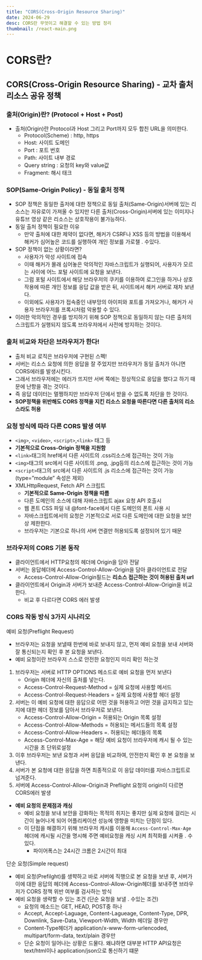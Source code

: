 ```yaml
---
title: "CORS(Cross-Origin Resource Sharing)"
date: 2024-06-29
desc: CORS란 무엇이고 해결할 수 있는 방법 정리
thumbnail: /react-main.png
---
```


# CORS란?

## CORS(Cross-Origin Resource Sharing) - 교차 출처 리소스 공유 정책

### 출처(Origin)란? (Protocol + Host + Post)

- 출처(Origin)란 Protocol과 Host 그리고 Port까지 모두 합친 URL을 의미한다.
  - Protocol(Scheme) : http, https
  - Host: 사이트 도메인
  - Port : 포트 번호
  - Path: 사이트 내부 경로
  - Query string : 요청의 key와 value값
  - Fragment: 해시 태크

### SOP(Same-Origin Policy) - 동일 출처 정책

- SOP 정책은 동일한 출저에 대한 정책으로 동일 출처(Same-Origin)서버에 있는 리소스는 자유로이 가져올 수 있지만 다른 출처(Cross-Origin)서버에 있는 이미지나 유튜브 영상 같은 리소스는 상호작용이 불가능하다.
- 동일 출처 정책이 필요한 이유
  - 만약 출처에 대한 제약이 없다면, 해커가 CSRF나 XSS 등의 방법을 이용해서 해커가 심어높은 코드를 실행하여 개인 정보를 가로챌 . 수있다.
- SOP 정책이 없는 상황이라면?
  - 사용자가 악성 사이트에 접속
  - 이때 해커가 몰래 심어놓은 악의적인 자바스크립트가 실행되어, 사용자가 모르는 사이에 어느 포털 사이트에 요청을 보낸다.
  - 그럼 포털 사이트에서 해당 브라우저의 쿠키를 이용하여 로그인을 하거나 상호작용에 따른 개인 정보를 응답 값을 받은 뒤, 사이트에서 해커 서버로 재차 보낸다.
  - 이외에도 사용자가 접속중인 내부망의 아이피와 포트를 가져오거나, 해커가 사용자 브라우저를 프록시처럼 악용할 수 있다.
- 이러한 악의적인 경우를 방지하기 위해 SOP 정책으로 동일하지 않는 다른 출처의 스크립트가 실행되지 않도록 브라우저에서 사전에 방지하는 것이다.

### **출처 비교와 차단은 브라우저가 한다!**

- 출처 비교 로직은 브라우저에 구현된 스펙!
- 서버는 리소스 요청에 의한 응답을 잘 주었지만 브라우저가 동일 출처가 아니면 CORS에러를 발생시킨다.
- 그래서 브라우저에는 에러가 뜨지만 서버 쪽에는 정상적으로 응답을 했다고 하기 때문에 난항을 겪는 것이다.
- 즉 응답 데이터는 멀쩡하지만 브라우저 단에서 받을 수 없도록 차단을 한 것이다.
- **SOP정책을 위반해도 CORS 정책을 지킨 리소스 요청을 따른다면 다른 출처의 리소스라도 허용**

### 요청 방식에 따라 다른 CORS 발생 여부

- `<img>`, `<video>`, `<script>`,`<link>` 태그 등
- **기본적으로 Cross-Origin 정책을 지원함**
- `<link>`태그의 href에서 다른 사이트의 .css리소스에 접근하는 것이 가능
- `<img>`태그의 src에서 다른 사이트의 .png, .jpg등의 리소스에 접근하는 것이 가능
- `<script>`태그의 src에서 다른 사이트의 .js 리소스에 접근하는 것이 가능(type=”module” 속성은 제외)
- XMLHttpRequest, Fetch API 스크립트
  - **기본적으로 Same-Origin 정책을 따름**
  - 다른 도메인의 소스에 대해 자바스크립트 ajax 요청 API 호출시
  - 웹 폰트 CSS 파일 내 @font-face에서 다른 도메인의 폰트 사용 시
  - 자바스크립트에서의 요청은 기본적으로 서로 다른 도메인에 대한 요청을 보안상 제한한다.
  - 브라우저는 기본으로 하나의 서버 연결만 허용되도록 설정되어 있기 때문

### 브라우저의 CORS 기본 동작

- 클라이언트에서 HTTP요청의 헤더에 Origin을 담아 전달
- 서버는 응답헤더에 Access-Control-Allow-Origin을 담아 클라이언트로 전달
  - Access-Control-Allow-Origin필드는 **리소스 접근하는 것이 허용된 출처 url**
- 클라이언트에서 Origin과 서버가 보내준 Access-Control-Allow-Origin을 비교한다.
  - 비교 후 다르다면 CORS 에러 발생

### CORS 작동 방식 3가지 시나리오

예비 요청(Preflight Request)

- 브라우저는 요청을 보낼때 한번에 바로 보내지 않고, 먼저 예비 요청을 보내 서버와 잘 통신되는지 확인 후 본 요청을 보낸다.
- 예비 요청이란 브라우저 스스로 안전한 요청인지 미리 확인 하는것

1. 브라우저는 서버로 HTTP OPTIONS 메소드로 예비 요청을 먼저 보낸다
   - Origin 헤더에 자신의 출처를 넣는다.
   - Access-Control-Request-Method = 실제 요청에 사용할 메서드
   - Access-Control-Request-Headers = 실제 요청에 사용할 헤더 설정
2. 서버는 이 예비 요청에 대한 응답으로 어떤 것을 허용하고 어떤 것을 금지하고 있는지에 대한 헤더 정보를 담아서 브라우저로 보낸다.
   - Access-Control-Allow-Origin = 허용되는 Origin 목록 설정
   - Access-Control-Allow-Methods = 허용되는 메서드들의 목록 설정
   - Access-Control-Allow-Headers =. 허용되는 헤더들의 목록
   - Access-Control-Max-Age = 해당 예비 요청이 브라우저에 캐시 될 수 있는 시간을 초 단위로설정
3. 이후 브라우저는 보낸 요청과 서버 응답을 비교하여, 안전한지 확인 후 본 요청을 보낸다.
4. 서버가 본 요청에 대한 응답을 하면 최종적으로 이 응답 데이터를 자바스크립트로 넘겨준다.
5. 서버에 Access-Control-Allow-Origin과 Preflight 요청의 origin이 다르면 CORS에러 발생

- **예비 요청의 문제점과 캐싱**
  - 예비 요청을 보내 보안을 강화하는 목적의 취지는 좋지만 실제 요청에 걸리는 시간이 늘어나게 되어 어플리케이션 성능에 영향을 미치는 단점이 있다.
  - 이 단점을 해결하기 위해 브라우저 캐시를 이용해 `Access-Control-Max-Age` 헤더에 캐시될 시간을 명시해 주면 예비요청을 캐싱 시켜 최적화를 시켜줄 . 수있다.
    - 파이어폭스는 24시간 크롬은 2시간이 최대

단순 요청(Simple request)

- 예비 요청(Prefilght)를 생햑하고 바로 서버에 직행으로 본 요청을 보낸 후, 서버가 이에 대한 응답의 헤더에 Access-Control-Allow-Origin헤더를 보내주면 브라우저가 CORS 정책 위반 여부를 검사하는 방식
- 예비 요청을 생략할 수 있는 조건 (단순 요청을 보낼 . 수있는 조건)
  - 요청의 메소드는 GET, HEAD, POST중 하나
  - Accept, Accept-Laguage, Content-Lagueage, Content-Type, DPR, Downlink, Save-Data, Viewport-Width, Width 헤더일 경우만
  - Content-Type헤더가 application/x-www-form-urlencoded, multipart/form-data, text/plain 경우만
  - 단순 요청이 일어나는 상황은 드물다. 왜냐하면 대부분 HTTP API요청은 text/html이나 application/json으로 통신하기 떄문
